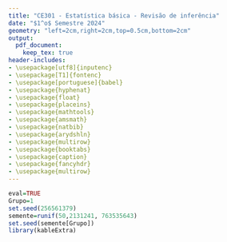 ```yaml
---
title: "CE301 - Estatística básica - Revisão de inferência"
date: "$1^o$ Semestre 2024"
geometry: "left=2cm,right=2cm,top=0.5cm,bottom=2cm"
output:
  pdf_document:
    keep_tex: true
header-includes:
- \usepackage[utf8]{inputenc}
- \usepackage[T1]{fontenc}
- \usepackage[portuguese]{babel}
- \usepackage{hyphenat}
- \usepackage{float}
- \usepackage{placeins}
- \usepackage{mathtools}
- \usepackage{amsmath}
- \usepackage{natbib}
- \usepackage{arydshln}
- \usepackage{multirow}
- \usepackage{booktabs}
- \usepackage{caption}
- \usepackage{fancyhdr}
- \usepackage{multirow}
---
```


```r
eval=TRUE
Grupo=1
set.seed(256561379)
semente=runif(50,2131241, 763535643)
set.seed(semente[Grupo])
library(kableExtra)
```

\begin{enumerate}

%normal e binomial
\item Numa certa população de animais marinhos, a distribuição de pesos é Normal, com média $\mu=$`r x=round(rnorm(1,80,5),1)` `r x` kg e desvio-padrão $\sigma=$`r y=round(rnorm(1,15,4),1)` `r y` kg.
\begin{enumerate}
\item Qual peso é superado por apenas 1\% dos pesos nessa população? 
`r if(eval) round(x+qnorm(0.99,0,1)*y,1)`

\item Qual é a probabilidade de um animal dessa população ter peso acima de 90 kg? 
`r if(eval) p=round(1-pnorm(90,x,y),4)`
`r if(eval) p`

%\item Numa amostra de `r n=sample(8:10,size=1)` `r n` animais marinhos selecionados ao acaso desta popula\c c\~ao qual é a probabilidade de que exista pelo menos um com peso acima de 90 kg? 
%`r if(eval) round(1-dbinom(0,n,p),4)`

\item Qual é a probabilidade do peso médio de uma amostra de tamanho `r n` desses animais marinhos, superar 90 kg?
`r if(eval) round(1-pnorm(90,x,y/sqrt(n)),4)`

\item Um pesquisador acredita que houve alteração nas condições climáticas nas últimas décadas e que esse fato pode ter afetado a distribuição dos pesos dos animais marinhos dessa espécie, tanto na média quanto na variância dos pesos. Para testar sua hipótese ele tomou uma amostra aleatória simples de tamanho `r n` desses animais e obteve os seguintes dados: 
```r
pesos <- round(rnorm(n, 70, y),1)
```
\begin{center}
\begin{tabular}{lc}
\hline
Pesos (kg)&`r pesos` \\
\hline
\end{tabular}
\end{center}

Com base nesta amostra responda:
\begin{enumerate}
\item Quais são os parâmetros de interesse neste problema?
`r if(eval) paste0("$\\mu$ e $\\sigma^2$")`
\item Quais são as estimativas pontuais dos parâmetros de interesse com base nos dados obtidos pelo pesquisador?
`r if(eval) paste0("$\\hat{\\mu}=$",round(mean(pesos),1),"\\ e\\ $\\hat{\\sigma}^2=$",round(var(pesos),1))`
\item Obtenha estimativas intervalares para os parâmetros de interesse com nível de confiança de 95\% com base na amostra. 

`r if(eval) paste0("(",mean(pesos),"$\\pm$", round(qt(0.975,n-1),2),"$\\times$",  round(sd(pesos),1),"$/\\sqrt{",n,"}$)=(", round(mean(pesos)-round(qt(0.975,n-1),2)*(round(sd(pesos),1)/sqrt(n)),2),",",  round(mean(pesos)+round(qt(0.975,n-1),2)*(round(sd(pesos),1)/sqrt(n)),2),")")`

`r if(eval) paste0("($\\frac{(",n,"-1)", round(var(pesos),1),"}{",round(qchisq(0.975,n-1),2),"}$; $\\frac{(",n,"-1)",round(var(pesos),1),"}{",round(qchisq(0.025,n-1),2),"}$) = (", round((n-1)*var(pesos)/qchisq(0.975,n-1),2),",", round((n-1)*var(pesos)/qchisq(0.025,n-1),2),")")`

\item Estabeleça as hipóteses nula e alternativa dos testes de hipóteses para os parâmetros de interesse.

`r if(eval) paste0("$H_0: \\mu=$", x, "$\\times H_a:\\mu\\neq$", x)`

`r if(eval) paste0("$H_0: \\sigma^2=$", y,"$^2 \\times H_a:\\sigma^2\\neq$", y,"$^2$")`

\item Realize os testes de hipóteses para os parâmetros ao nível de significância de 5\% e interprete os resultados. 

```r
t <- (mean(pesos)-x)/(sd(pesos)/sqrt(n))
tl <- round(qt(0.025,n-1),2)
tu <- round(qt(0.975,n-1),2)
aux <- paste0("RC=($t <$", tl," ou $t >$", tu,")", collapse = NULL, recycle0 = FALSE)

```

`r if(eval) aux`

```r
x2 <- (n-1)*var(pesos)/y^2
x2l <- round(qchisq(0.025,n-1),2)
x2u <- round(qchisq(0.975,n-1),2)
aux <- paste0("RC=($\\chi^2 <$", x2l," ou $\\chi^2 >$", x2u,")")

```

`r if(eval) aux`

\end{enumerate}
\item Qual deveria ser o tamanho da amostra em um novo estudo para que a margem de erro fosse de 1kg com 99\% de confiança? Use estimativa baseada na amostra acima como aproximação para o parâmetro populacional.
```r
n <- ceiling((qnorm(0.995)*sd(pesos)/1)^2)
aux <- paste0("$n=(\\frac{",round(qnorm(0.995),2),"\\times ",round(sd(pesos),1),"}{1})^2$=", n)
```

`r if(eval) aux`

\end{enumerate}

\newpage

```r
p0=0.95
n=sample(seq(100,150,by=10),1)
x=round(179/200*n)
pchap=round(x/n,3)
se=round(sqrt(pchap*(1-pchap)/n),3)
perc <- 95
pp <- perc/100+(1-perc/100)/2
e <- round(qnorm(pp)*se,3)
li=round(pchap-e,3)
ls=round(pchap+e,3)
zc <- round(qnorm(0.05),2)
z=round((pchap-p0)/sqrt(p0*(1-p0)/n),2)
```

\item Um vendedor de sementes de milho garante um percentual de germinação de suas sementes de `r p0*100`\%. Um agricultor desconfia que na verdade a proporção é menor do que a anunciada pelo vendedor. Antes de efetuar uma grande compra, o agricultor comprou um pacote com `r n` sementes e plantou, observando mais tarde que `r x` sementes germinaram. O resultado do experimento do agricultor confirma sua desconfiança? 
\begin{enumerate}
\item Qual é o parâmetro de interesse neste problema?
`r if(eval) paste0("$p$: proporção de sementes que germinam")`
\item Qual é a estimativa pontual com base nos dados obtidos pelo agricultor?
`r if(eval) paste0("$\\hat{p}=",pchap,"$")`
\item Assumindo que o vendedor esteja sendo honesto, qual é a probabilidade de se obter uma estimativa pontual do parâmetro de interesse tão ou mais distante do valor do parâmetro de interesse quanto a obtida pelo agricultor?
`r if(eval) paste0("$P(\\hat{p}<",pchap,"|H_0$ verdadeira$)=P(Z<$",z,")=", round(pnorm(z),5))`
\item Qual é o erro padrão da estimativa pontual do parâmetro de interesse?
`r if(eval) paste0("se=",se)`
\item Qual é a margem de erro da estimativa pontual do parâmetro de interesse com `r perc`\% de confiança?
`r if(eval) paste0("e=",round(qnorm(pp),2),"$\\times$",se,"=",e)`
\item Obtenha uma estimativa intervalar do parâmetro de interesse com `r perc`\% de confiança?
`r if(eval) paste0("IC",perc,"=(",pchap,"$\\pm$ e",")=(",li,",", ls,")")`
\item Estabeleça as hipóteses nula e alternativa do teste de hipóteses. Faça o teste de hipóteses usando um nível de significância de 5\%.
`r if(eval) paste0("$H_0: p=", p0, "\\times H_a:p <$", p0)`
`r if(eval) paste0("$RC=\\{z<",zc,"\\},$")`
`r if(eval) paste0("z=",z,",")` 
`r if(eval) paste0(ifelse(abs(z)<zc,"$z\\notin RC$, não podemos rejeitar $H_0$","$z\\in RC$, podemos rejeitar $H_0$"))`
\item Qual é o valor-p do teste?
`r if(eval) paste0("p-valor=$P(Z<$",z,")= ", round(pnorm(z),5))`
\item Qual deveria ser o tamanho da amostra em um novo estudo para que a margem de erro fosse de no máximo metade da obtida anteriormente com `r perc`\% de confiança? Use a estimativa pontual do parâmetro obtida pelo agricultor como uma aproximação para o valor real do parâmetro.
`r if(eval) n=ceiling((qnorm(pp)/(e/2))^2*(pchap*(1-pchap)))`
`r if(eval) paste0("$n=(\\frac{",round(qnorm(pp),2),"}{e/2})^2 \\times \\hat{p}\\times (1-\\hat{p})=$", n)`

\end{enumerate}

\end{enumerate}

